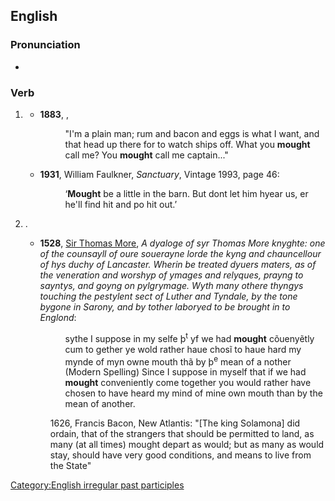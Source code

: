 ==English==

===Pronunciation===
* {{a|UK|US}} {{IPA|/maʊt/|lang=en}}

===Verb===
{{head|en|verb form}}

# {{lb|en|obsolete|outside|US|_|dialects}} {{alternative form of|might|lang=en}}
#* '''1883''', {{w|Robert Louis Stevenson}}, ''{{w|Treasure Island}}''
#*: "I'm a plain man; rum and bacon and eggs is what I want, and that head up there for to watch ships off. What you '''mought''' call me? You '''mought''' call me captain..."
#* '''1931''', William Faulkner, ''Sanctuary'', Vintage 1993, page 46:
#*: ‘'''Mought''' be a little in the barn. But dont let him hyear us, er he'll find hit and po hit out.’
# {{lb|en|auxiliary|obsolete}} {{past participle of|may|lang=en|nocat=1}}.
#* '''1528''', [[w:Sir Thomas More|Sir Thomas More]], ''A dyaloge of syr Thomas More knyghte: one of the counsayll of oure souerayne lorde the kyng and chauncellour of hys duchy of Lancaster. Wherin be treated dyuers maters, as of the veneration and worshyp of ymages and relyques, prayng to sayntys, and goyng on pylgrymage. Wyth many othere thyngys touching the pestylent sect of Luther and Tyndale, by the tone bygone in Sarony, and by tother laboryed to be brought in to Englond'':
#*: sythe I suppose in my selfe þ<sup>t</sup> yf we had '''mought''' cõuenyẽtly cum to gether ye wold rather haue chosĩ to haue hard my mynde of myn owne mouth thã by þ<sup>e</sup> mean of a nother
#*: (Modern Spelling) Since I suppose in myself that if we had '''mought''' conveniently come together you would rather have chosen to have heard my mind of mine own mouth than by the mean of another.
#: {{rfquotek|Francis Bacon}}  1626, Francis Bacon, New Atlantis: "[The king Solamona] did ordain, that of the strangers that should be permitted to land, as many (at all times) mought depart as would; but as many as would stay, should have very good conditions, and means to live from the State"

[[Category:English irregular past participles]]